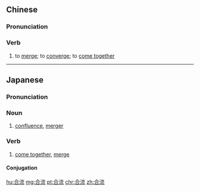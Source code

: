 ==Chinese==
{{zh-forms}}

===Pronunciation===
{{zh-pron
|m=héliú
|c=hap6 lau4
|mn=kap-lâu
|cat=v
}}

===Verb===
{{zh-verb}}

# to [[merge]]; to [[converge]]; to [[come together]]

----

==Japanese==
{{ja-kanjitab|ごう|りゅう|yomi=on}}

===Pronunciation===
{{ja-pron|ごうりゅう|y=on}}

===Noun===
{{ja-noun|ごうりゅう}}

# [[confluence]], [[merger]]

===Verb===
{{ja-verb-suru|tr=intrans|ごうりゅう}}

# [[come together]], [[merge]]

====Conjugation====
{{ja-suru|ごうりゅう}}

[[hu:合流]]
[[mg:合流]]
[[pt:合流]]
[[chr:合流]]
[[zh:合流]]